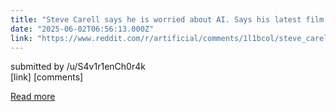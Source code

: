 ```yaml
---
title: "Steve Carell says he is worried about AI. Says his latest film \"Mountainhead\" is a society we might soon live in"
date: "2025-06-02T06:56:13.000Z"
link: "https://www.reddit.com/r/artificial/comments/1l1bcol/steve_carell_says_he_is_worried_about_ai_says_his/"
---
```


submitted by    /u/S4v1r1enCh0r4k  
 [link]   [comments]

[Read more](https://www.reddit.com/r/artificial/comments/1l1bcol/steve_carell_says_he_is_worried_about_ai_says_his/)
